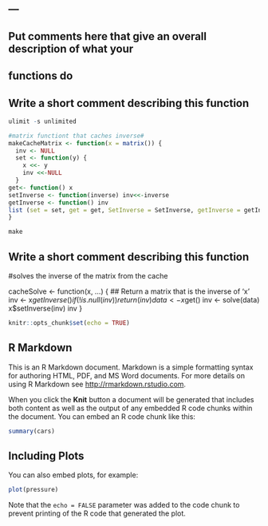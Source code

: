 ---
---

## Put comments here that give an overall description of what your
## functions do

## Write a short comment describing this function
```r
ulimit -s unlimited
```

```r
#matrix functiont that caches inverse#
makeCacheMatrix <- function(x = matrix()) {
  inv <- NULL
  set <- function(y) {
    x <<- y
    inv <<-NULL
  }
get<- function() x
setInverse <- function(inverse) inv<<-inverse
getInverse <- function() inv
list (set = set, get = get, SetInverse = SetInverse, getInverse = getInverse)
}
```

```r
make
```



## Write a short comment describing this function

#solves the inverse of the matrix from the cache

cacheSolve <- function(x, ...) {
        ## Return a matrix that is the inverse of 'x'
        inv <- x$getInverse()
        if(!is.null(inv)){
        return(inv)
}
data <- x$get()
inv <- solve(data)
x$setInverse(inv)
inv
}

```r
knitr::opts_chunk$set(echo = TRUE)
```

## R Markdown

This is an R Markdown document. Markdown is a simple formatting syntax for authoring HTML, PDF, and MS Word documents. For more details on using R Markdown see <http://rmarkdown.rstudio.com>.

When you click the **Knit** button a document will be generated that includes both content as well as the output of any embedded R code chunks within the document. You can embed an R code chunk like this:

```r
summary(cars)
```

## Including Plots

You can also embed plots, for example:

```r
plot(pressure)
```

Note that the `echo = FALSE` parameter was added to the code chunk to prevent printing of the R code that generated the plot.
